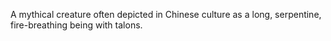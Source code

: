 A mythical creature often depicted in Chinese culture as a long, serpentine, fire-breathing being
with talons.
